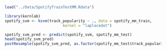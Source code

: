 ```r
load("../Data/SpotifyTrainTestMM.Rdata")
```

```r
library(kernlab)
spotify_svm <- ksvm(track_popularity ~ ., data = spotify_mm_train,
                          kernel = "laplacedot")
```


```r
spotify_svm_pred <- predict(spotify_svm, spotify_mm_test)
head(spotify_svm_pred)
postResample(spotify_svm_pred, as.factor(spotify_mm_test$track_popularity))
```